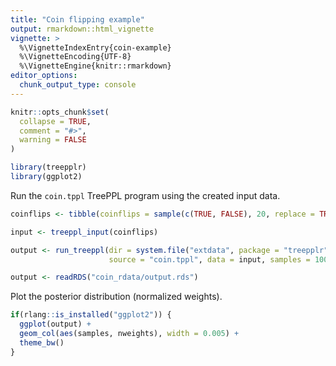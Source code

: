 ```yaml
---
title: "Coin flipping example"
output: rmarkdown::html_vignette
vignette: >
  %\VignetteIndexEntry{coin-example}
  %\VignetteEncoding{UTF-8}
  %\VignetteEngine{knitr::rmarkdown}
editor_options: 
  chunk_output_type: console
---
```


```r
knitr::opts_chunk$set(
  collapse = TRUE,
  comment = "#>",
  warning = FALSE
)
```

```r
library(treepplr)
library(ggplot2)
```

Run the `coin.tppl` TreePPL program using the created input data. 

```r
coinflips <- tibble(coinflips = sample(c(TRUE, FALSE), 20, replace = TRUE))

input <- treeppl_input(coinflips)

output <- run_treeppl(dir = system.file("extdata", package = "treepplr"), 
                      source = "coin.tppl", data = input, samples = 100)

```

```r
output <- readRDS("coin_rdata/output.rds")
```

Plot the posterior distribution (normalized weights).

```r
if(rlang::is_installed("ggplot2")) {
  ggplot(output) +
  geom_col(aes(samples, nweights), width = 0.005) +
  theme_bw()
}
```

